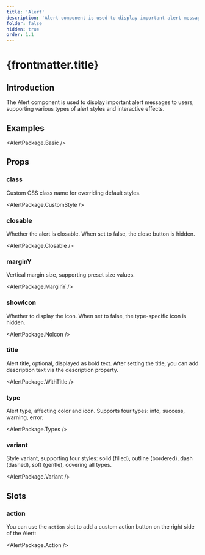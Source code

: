 ```yaml
---
title: 'Alert'
description: 'Alert component is used to display important alert messages to users, supporting various types of alert styles and interactive effects'
folder: false
hidden: true
order: 1.1
---
```



# {frontmatter.title}

## Introduction

The Alert component is used to display important alert messages to users, supporting various types of alert styles and interactive effects.

## Examples

<AlertPackage.Basic />

## Props

### class

Custom CSS class name for overriding default styles.

<AlertPackage.CustomStyle />

### closable

Whether the alert is closable. When set to false, the close button is hidden.

<AlertPackage.Closable />

### marginY

Vertical margin size, supporting preset size values.

<AlertPackage.MarginY />

### showIcon

Whether to display the icon. When set to false, the type-specific icon is hidden.

<AlertPackage.NoIcon />

### title

Alert title, optional, displayed as bold text. After setting the title, you can add description text via the description property.

<AlertPackage.WithTitle />

### type

Alert type, affecting color and icon. Supports four types: info, success, warning, error.

<AlertPackage.Types />

### variant

Style variant, supporting four styles: solid (filled), outline (bordered), dash (dashed), soft (gentle), covering all types.

<AlertPackage.Variant />

## Slots

### action

You can use the `action` slot to add a custom action button on the right side of the Alert:

<AlertPackage.Action />
